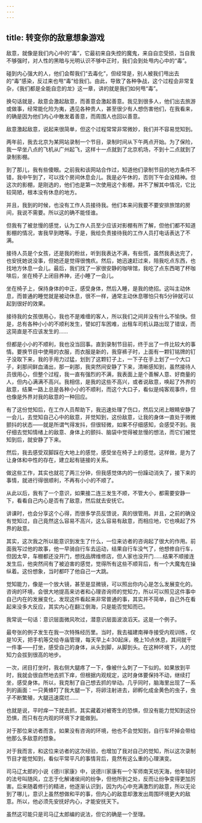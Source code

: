 ```yaml
---
---
---
```

title: 转变你的敌意想象游戏
---



敌意，就像是我们内心中的“毒”，它最初来自失控的魔鬼，来自自恋受损，当自我不够强时，对人性的黑暗与光明认识不够中正时，我们会到处甩内心中的“毒”。

碰到内心强大的人，他们会帮我们“去毒化”，但经常是，别人被我们甩出去的“毒”感染，反过来也甩“毒”给我们。由此，导致了各种争战，这个过程会非常复杂，《我们都是全能自恋的龙》这一章，讲的就是我们如何甩“毒”。

换句话就是，敌意会激起敌意，而善意会激起善意。我见到很多人，他们出去旅游或做事，经常能化险为夷，遇见各种贵人，甚至很少有人想伤害他们，在我看来，的确是因为他们内心中散发着善意，而周围人也回以善意。

敌意激起敌意，说起来很简单，但这个过程常常非常微妙，我们并不容易觉知到。

两年前，我去北京为某网站录制一个节目，录制时间从下午两点开始。为了保险，我一早坐八点的飞机从广州起飞，这样十一点就到了北京机场，不到十二点就到了录制影棚。

到了那儿，我有些傻眼。之前我和该网站合作过，知道他们录制节目的地方条件不错，我中午到了，可以找个房间休息会儿。我是必午休的，否则下午会没精神。但这次的影棚，是刚选的，他们也是第一次使用这个影棚，并不了解其中情况，它比较简陋，根本没有休息的地方。

并且，我到的时候，也没有工作人员接待我。他们本来问我要不要安排旅馆的房间，我说不需要。所以这的确不能怪谁。

但我有了被怠慢的感觉，认为工作人员至少应该对影棚有所了解，但他们都不知道影棚的情况，害我早到瞎等。于是，我给负责接待我的工作人员打电话表达了不满。

接待人员是个女孩，还是我的粉丝，听到我表达不满，有些慌，虽然我表达完了，也安抚她说没事，但她还是觉得很愧疚。然后，她迅速赶过来，陪我吃点东西，也找地方休息一会儿。最后，我们找了一家很安静的咖啡馆，我吃了点东西喝了杯咖啡后，坐在椅子上闭目养神，还小睡了一会儿。

坐在椅子上，保持身体的中正，感受身体，然后入睡，是我的绝招。这叫主动休息，而普通的睡觉就是被动休息，很不一样，通常主动休息哪怕只有5分钟就可以起到很好的效果。

接待我的女孩很用心，我也不是难缠的客人，所以我们之间并没有什么不愉快。但是，总有各种小小的不顺利发生，譬如打车困难，出租车司机认路出现了错误，而这简直是不应该发生的……

但都是小小的不顺利，我也没当回事。直到录制节目前，终于出了一件比较大的事情。要换节目中使用的衣服，而衣服是新的，我穿裤子时，上面有一颗钉铭牌的钉子没取下来，我的手用力过猛，划到了这颗钉子上，一下子在手上划了一个大口子，刹那间鲜血涌出，那一刹那，我突然间安静了下来，清晰感知到，虽然接待人员很用心，但整个过程，我一直有强烈的不满，我表面上是个善解人意、好商量的人，但内心满满不高兴。我相信，是我的这些不高兴，或者说敌意，唤起了外界的敌意，结果一路上总是各种小小的不顺利，而这个大口子，看似是纯客观事件，但也像是外界对我的敌意的一种回应。

有了这份觉知后，在工作人员帮助下，我迅速处理了伤口，然后又闭上眼睛安静了一会儿，去觉知自己心中的敌意，并觉知到，这份敌意，让我的身体一直处于微微颤抖的状态——就是所谓气得发抖，但很轻微，如果不仔细感知，会感受不到。我仔细去觉知情绪上的敌意、身体上的颤抖、脑袋中觉得被怠慢的想法，而它们被觉知到后，就安静了下来。

然后，我去感受双脚踩在大地上的感觉，感受坐在椅子上的感觉。这样做，是为了让身体和中性的存在，建立起有链接的关系。

做这些工作，其实也就花了两三分钟，但我感觉体内的一份躁动消失了，接下来的事情，就进行得很顺利，不再有小小的不顺了。

从此以后，我有了一个意识，如果接二连三发生不顺，不管大小，都需要安静一下，看看自己内心是否有了敌意，然后就去安抚它。

讲课时，也会分享这个心得，而很多学员反馈说，真的很管用。并且，之前的确没有觉知过，自己竟然这么容易不高兴，这么容易有敌意，而相应地，它也唤起了外界的敌意。

其实，这次我之所以能意识到发生了什么，一位来访者的咨询起了很大的作用。前面我写过他的故事，他一早骑自行车去运动，结果自行车没气了，他想修自行车，但因太早，车棚都还没开门，想找品牌维修店，但人家也没开门……结果不顺接连发生后，他突然间有了被迫害的感觉，觉得所有这些不顺背后，有一个大魔鬼在操纵着。这份想象，当时都吓了他自己一大跳。

觉知能力，像是一个放大镜，甚至是显微镜，可以照出你内心是怎么发展变化的。咨询的环境，会很大地提高来访者和心理咨询师的觉知力，所以可以照见这件事中自己内在的发展变化，发现这件看起来非常普通的事，其实并不简单，自己外在看起来没多大反应，其实内心在翻江倒海，只是能否觉知而已。

我常说一句话：意识层面微风吹过，潜意识层面波浪滔天。这是一个例子。

最夸张的例子发生在我一次特殊经历里。当时，我去福建南禅寺接受内观训练，仅是10天，把手机等交给寺庙管理，每天早上4:30起床，晚上10点休息，其间就干一件事——打坐，感受自己的身体，从头到脚，从脚到头。在这种环境下，人的觉知力会拔到很高的地步。

一次，闭目打坐时，我右侧大腿疼了一下，像被什么刺了一下似的。如果放到平时，我就会很自然地去抓下痒，但根据内观规定，这时身体要保持不动，继续打坐，感受身体。所以，我克制了自己想去抓的举动。几乎同时，脑海里出现了一系列的画面：一只黄蜂叮了我大腿一下，将卵注射进去，卵孵化成金黄色的虫子，虫子不断繁殖，大腿迅速腐烂……

也就是说，平时痒一下就去抓，其实藏着对被寄生的恐惧，但没有能力觉知到这份恐惧，而只有在内观的环境下才能做到。

对于那位来访者而言，如果没有咨询的环境，他也不会觉知到，自行车坏掉会带给他那么多敌意的想象。

对于我而言，和这位来访者的这次经验，也增加了我对自己的觉知，所以这次录制节目才能觉知到，看似平常平凡的事情背后，竟然有这么重的心理演变。

司马辽太郎的小说《德川家康》中，说德川家康有一个军师南天坊天海，他年轻时的法号叫随风，立志于化解诸侯间的纷争，但他所到之处，反而让纷争变得更加厉害。后来随着修行的精进，他逐渐认识到，因为内心中充满激烈的敌意，所以无论到了哪儿，意识上虽然想做和平的事，但内心的敌意却激发出周围环境更大的敌意。所以，他必须先安抚好内心，才能安抚天下。

虽然这可能只是司马辽太郎编的说法，但它的确是一个至理。